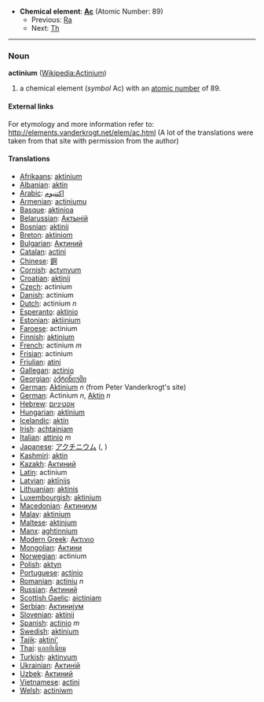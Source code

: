 *'''Chemical element''': '''[[Ac]]''' (Atomic Number: 89)
**Previous: [[Radon|Ra]]
**Next: [[Thorium|Th]]
----
=== Noun ===
'''actinium''' ([[en:Actinium|Wikipedia:Actinium]])

# a chemical element (''symbol'' Ac) with an [[atomic number]] of 89.

====External links====
For etymology and more information refer to:
http://elements.vanderkrogt.net/elem/ac.html
(A lot of the translations were taken from that site with permission from the author)

==== Translations ====
*[[Afrikaans]]: [[aktinium]]
*[[Albanian]]: [[aktin]]
*[[Arabic]]: [[اكتنيوم]]
*[[Armenian]]: [[actiniumu]]
*[[Basque]]: [[aktinioa]]
*[[Belarussian]]: [[Актынiй]]
*[[Bosnian]]: [[aktinij]]
*[[Breton]]: [[aktiniom]]
*[[Bulgarian]]: [[Актиний]]
*[[Catalan]]: [[actini]]
*[[Chinese]]: [[錒]]
*[[Cornish]]: [[actynyum]]
*[[Croatian]]: [[aktinij]]
*[[Czech]]: actinium
*[[Danish]]: actinium
*[[Dutch]]: actinium ''n''
*[[Esperanto]]: [[aktinio]]
*[[Estonian]]: [[aktiinium]]
*[[Faroese]]: actinium
*[[Finnish]]: [[aktinium]]
*[[French]]: actinium ''m''
*[[Frisian]]: actinium
*[[Friulian]]: [[atini]]
*[[Gallegan]]: [[actinio]]
*[[Georgian]]: [[აქტინიუმი]]
*[[German]]: [[Aktinium]] ''n'' (from Peter Vanderkrogt's site)
*[[German]]: Actinium ''n'', [[Aktin]] ''n'' 
*[[Hebrew]]: [[אקטיניום]]
*[[Hungarian]]: [[aktínium]]
*[[Icelandic]]: [[aktín]]
*[[Irish]]: [[achtainiam]]
*[[Italian]]: [[attinio]] ''m''
*[[Japanese]]: [[アクチニウム]] ([[]], )
*[[Kashmiri]]: [[aktin]]
*[[Kazakh]]: [[Актиний]]
*[[Latin]]: actinium
*[[Latvian]]: [[aktīnijs]]
*[[Lithuanian]]: [[aktinis]]
*[[Luxembourgish]]: [[aktinium]]
*[[Macedonian]]: [[Актиниум]]
*[[Malay]]: [[aktinium]]
*[[Maltese]]: [[aktinjum]]
*[[Manx]]: [[aghtinnium]]
*[[Modern Greek]]: [[Ακτινιο]] '' ''
*[[Mongolian]]: [[Актини]]
*[[Norwegian]]: actinium
*[[Polish]]: [[aktyn]] '' ''
*[[Portuguese]]: [[actínio]]
*[[Romanian]]: [[actiniu]] ''n''
*[[Russian]]: [[Актиний]] '' ''
*[[Scottish Gaelic]]: [[aictiniam]]
*[[Serbian]]: [[Актиниjум]]
*[[Slovenian]]: [[aktinij]]
*[[Spanish]]: [[actinio]] ''m''
*[[Swedish]]: [[aktinium]]
*[[Tajik]]: [[aktini']]
*[[Thai]]: [[แอกทิเนียม]]
*[[Turkish]]: [[aktinyum]]
*[[Ukrainian]]: [[Актинiй]]
*[[Uzbek]]: [[Актиний]]
*[[Vietnamese]]: [[actini]]
*[[Welsh]]: [[actiniwm]]